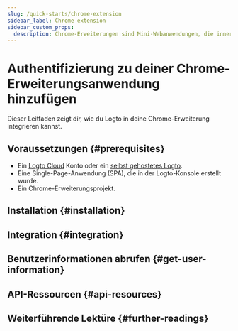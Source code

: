 ```yaml
---
slug: /quick-starts/chrome-extension
sidebar_label: Chrome extension
sidebar_custom_props:
  description: Chrome-Erweiterungen sind Mini-Webanwendungen, die innerhalb von Google Chrome laufen.
---
```




# Authentifizierung zu deiner Chrome-Erweiterungsanwendung hinzufügen

Dieser Leitfaden zeigt dir, wie du Logto in deine Chrome-Erweiterung integrieren kannst.

<GuideTip />

## Voraussetzungen \{#prerequisites}

- Ein [Logto Cloud](https://cloud.logto.io) Konto oder ein [selbst gehostetes Logto](/introduction/set-up-logto-oss).
- Eine Single-Page-Anwendung (SPA), die in der Logto-Konsole erstellt wurde.
- Ein Chrome-Erweiterungsprojekt.

## Installation \{#installation}

<Installation />

## Integration \{#integration}

<Integration />

## Benutzerinformationen abrufen \{#get-user-information}

<GetUserInformation package="@logto/chrome-extension" />

## API-Ressourcen \{#api-resources}

<ApiResources package="@logto/chrome-extension" />

## Weiterführende Lektüre \{#further-readings}

<FurtherReadings />
